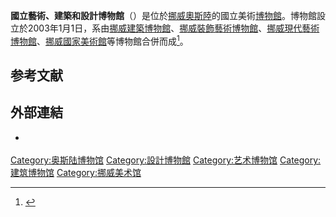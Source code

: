 {{expand|time=2015-01-17T04:32:20+00:00}}
'''國立藝術、建築和設計博物館'''（{{lang-no|Nasjonalmuseet for kunst, arkitektur og design}}）是位於[[挪威|挪威]][[奧斯陸|奧斯陸]]的國立美術[[博物館|博物館]]。博物館設立於2003年1月1日，系由[[挪威建築博物館|挪威建築博物館]]、[[挪威裝飾藝術博物館|挪威裝飾藝術博物館]]、[[挪威現代藝術博物館|挪威現代藝術博物館]]、[[挪威國家美術館|挪威國家美術館]]等博物館合併而成<ref name=snl>{{cite encyclopedia|year=|title=Nasjonalmuseet for kunst, arkitektur og design|encyclopedia=[[Store_norske_leksikon|Store norske leksikon]]|editor=|publisher=|location=|url=http://www.snl.no/Nasjonalmuseet_for_kunst%2C_arkitektur_og_design|language=Norwegian|accessdate=26 December 2010|archive-date=2020-11-23|archive-url=https://web.archive.org/web/20201123203259/https://snl.no/Nasjonalmuseet_for_kunst%2C_arkitektur_og_design|dead-url=no}}</ref>。
== 参考文献 ==
{{Reflist}}

==外部連結==
*{{Official website|www.nasjonalmuseet.no/en/}} {{en icon}}

{{coord|59|54|58.09|N|10|44|15.15|E|type:landmark|display=title}}
{{European building-stub}}

[[Category:奥斯陆博物馆|Category:奥斯陆博物馆]]
[[Category:設計博物館|Category:設計博物館]]
[[Category:艺术博物馆|Category:艺术博物馆]]
[[Category:建筑博物馆|Category:建筑博物馆]]
[[Category:挪威美术馆|Category:挪威美术馆]]